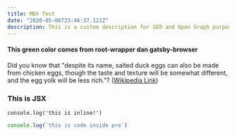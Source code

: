 ```yaml
---
title: MDX Test
date: "2020-05-06T23:46:37.121Z"
description: This is a custom description for SEO and Open Graph purposes, rather than the default generated. Simply add a description field to the frontmatter.
---
```



#### This green color comes from root-wrapper dan gatsby-browser

Did you know that "despite its name, salted duck eggs can also be made from
chicken eggs, though the taste and texture will be somewhat different, and the
egg yolk will be less rich."?
([Wikipedia Link](https://en.wikipedia.org/wiki/Salted_duck_egg))

<Counter />

<div style={{ padding: "20px", backgroundColor: "tomato" }}>
  <h3>This is JSX</h3>
</div>

`console.log('this is inline!')`

```js
console.log(`this is code inside pre`)
```
